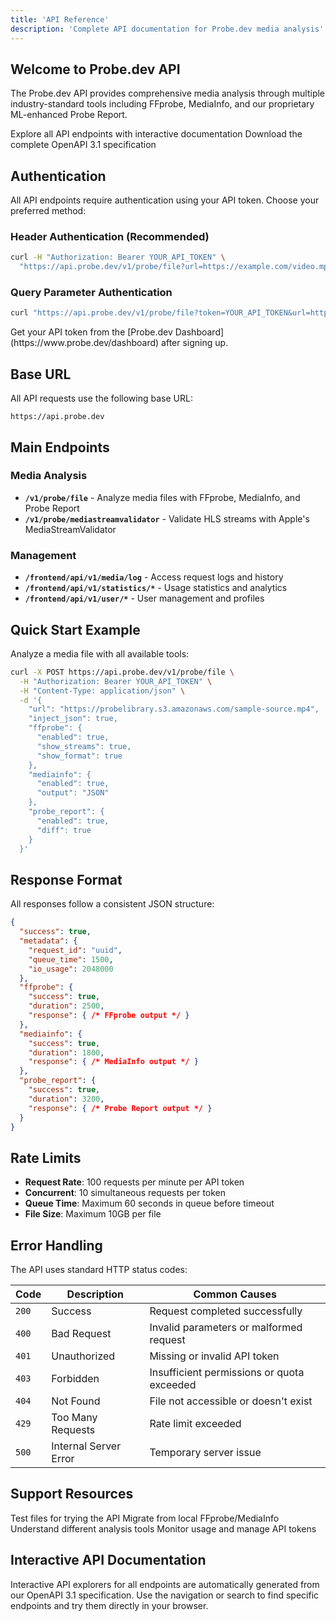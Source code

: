 ```yaml
---
title: 'API Reference'
description: 'Complete API documentation for Probe.dev media analysis'
---
```


## Welcome to Probe.dev API

The Probe.dev API provides comprehensive media analysis through multiple industry-standard tools including FFprobe, MediaInfo, and our proprietary ML-enhanced Probe Report.

<CardGroup cols={2}>
  <Card
    title="Interactive API Explorer"
    icon="play"
    href="/api-reference"
  >
    Explore all API endpoints with interactive documentation
  </Card>
  <Card
    title="OpenAPI Specification"
    icon="code"
    href="/api-reference/openapi.json"
  >
    Download the complete OpenAPI 3.1 specification
  </Card>
</CardGroup>

## Authentication

All API endpoints require authentication using your API token. Choose your preferred method:

### Header Authentication (Recommended)
```bash
curl -H "Authorization: Bearer YOUR_API_TOKEN" \
  "https://api.probe.dev/v1/probe/file?url=https://example.com/video.mp4"
```

### Query Parameter Authentication
```bash
curl "https://api.probe.dev/v1/probe/file?token=YOUR_API_TOKEN&url=https://example.com/video.mp4"
```

<Note>
Get your API token from the [Probe.dev Dashboard](https://www.probe.dev/dashboard) after signing up.
</Note>

## Base URL

All API requests use the following base URL:

```
https://api.probe.dev
```

## Main Endpoints

### Media Analysis
- **`/v1/probe/file`** - Analyze media files with FFprobe, MediaInfo, and Probe Report
- **`/v1/probe/mediastreamvalidator`** - Validate HLS streams with Apple's MediaStreamValidator

### Management
- **`/frontend/api/v1/media/log`** - Access request logs and history
- **`/frontend/api/v1/statistics/*`** - Usage statistics and analytics
- **`/frontend/api/v1/user/*`** - User management and profiles

## Quick Start Example

Analyze a media file with all available tools:

```bash
curl -X POST https://api.probe.dev/v1/probe/file \
  -H "Authorization: Bearer YOUR_API_TOKEN" \
  -H "Content-Type: application/json" \
  -d '{
    "url": "https://probelibrary.s3.amazonaws.com/sample-source.mp4",
    "inject_json": true,
    "ffprobe": {
      "enabled": true,
      "show_streams": true,
      "show_format": true
    },
    "mediainfo": {
      "enabled": true,
      "output": "JSON"
    },
    "probe_report": {
      "enabled": true,
      "diff": true
    }
  }'
```

## Response Format

All responses follow a consistent JSON structure:

```json
{
  "success": true,
  "metadata": {
    "request_id": "uuid",
    "queue_time": 1500,
    "io_usage": 2048000
  },
  "ffprobe": {
    "success": true,
    "duration": 2500,
    "response": { /* FFprobe output */ }
  },
  "mediainfo": {
    "success": true,
    "duration": 1800,
    "response": { /* MediaInfo output */ }
  },
  "probe_report": {
    "success": true,
    "duration": 3200,
    "response": { /* Probe Report output */ }
  }
}
```

## Rate Limits

- **Request Rate**: 100 requests per minute per API token
- **Concurrent**: 10 simultaneous requests per token
- **Queue Time**: Maximum 60 seconds in queue before timeout
- **File Size**: Maximum 10GB per file

## Error Handling

The API uses standard HTTP status codes:

| **Code** | **Description** | **Common Causes** |
|----------|-----------------|-------------------|
| `200` | Success | Request completed successfully |
| `400` | Bad Request | Invalid parameters or malformed request |
| `401` | Unauthorized | Missing or invalid API token |
| `403` | Forbidden | Insufficient permissions or quota exceeded |
| `404` | Not Found | File not accessible or doesn't exist |
| `429` | Too Many Requests | Rate limit exceeded |
| `500` | Internal Server Error | Temporary server issue |

## Support Resources

<CardGroup cols={2}>
  <Card
    title="Sample Media Library"
    icon="video"
    href="/reference/sample-media-library"
  >
    Test files for trying the API
  </Card>
  <Card
    title="Migration Guide"
    icon="arrows-turn-right"
    href="/guides/migration-guide"
  >
    Migrate from local FFprobe/MediaInfo
  </Card>
  <Card
    title="Report Types Guide"
    icon="chart-bar"
    href="/guides/report-types"
  >
    Understand different analysis tools
  </Card>
  <Card
    title="Dashboard"
    icon="gauge"
    href="https://www.probe.dev/dashboard"
  >
    Monitor usage and manage API tokens
  </Card>
</CardGroup>

## Interactive API Documentation

<Note>
Interactive API explorers for all endpoints are automatically generated from our OpenAPI 3.1 specification. Use the navigation or search to find specific endpoints and try them directly in your browser.
</Note>
